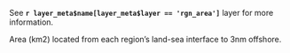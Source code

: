 See **`r layer_meta$name[layer_meta$layer == 'rgn_area']`** layer for more information.

Area (km2) located from each region's land-sea interface to 3nm offshore. 
